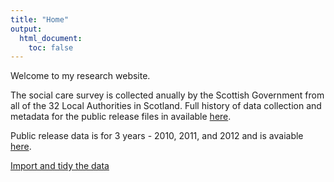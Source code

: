 ```yaml
---
title: "Home"
output:
  html_document:
    toc: false
---
```


Welcome to my research website.

The social care survey is collected anually by the Scottish Government from all of the 32 Local Authorities in Scotland. Full history of data collection and metadata for the public release files in available [here](http://www.gov.scot/Resource/0040/00409164.pdf). 

Public release data is for 3 years - 2010, 2011, and 2012 and is avaiable [here](http://www.gov.scot/Topics/Statistics/Browse/Health/Data/HomeCare/HSC-Datasets-HCPRF). 

[Import and tidy the data](01_import_and_tidy.html)
